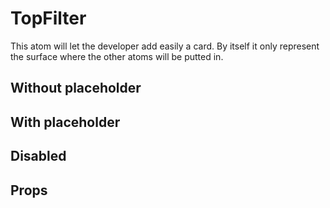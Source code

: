 
<Meta
  title='Components|Molecules/TopFilter'
  component={TopFilter}
/>

# TopFilter

This atom will let the developer add easily a card. By itself it only represent the surface where the other atoms will be putted in.

## Without placeholder

<Preview>
  <TopFilter/>
</Preview>

## With placeholder

<Preview>
  <TopFilter
    placeholder='Search...'
  />
</Preview>

## Disabled

<Preview>
  <TopFilter
    placeholder='Search...'
    disabled
  />
</Preview>

## Props

<Props of={TopFilter} />